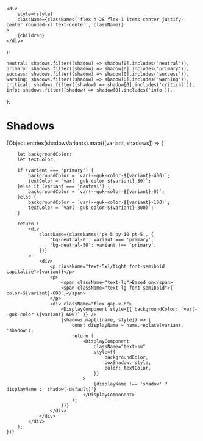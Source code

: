 
<Meta title="Theme/Tokens/Primitive/Shadows" />

    <div
        style={style}
        className={classNames('flex h-28 flex-1 items-center justify-center rounded-xl text-center', className)}
    >
        {children}
    </div>
);

    neutral: shadows.filter((shadow) => shadow[0].includes('neutral')),
    primary: shadows.filter((shadow) => shadow[0].includes('primary')),
    success: shadows.filter((shadow) => shadow[0].includes('success')),
    warning: shadows.filter((shadow) => shadow[0].includes('warning')),
    critical: shadows.filter((shadow) => shadow[0].includes('critical')),
    info: shadows.filter((shadow) => shadow[0].includes('info')),
};

# Shadows

<div className="flex flex-col border bg-neutral-0 text-neutral-800">
    {Object.entries(shadowVariants).map(([variant, shadows]) => {

        let backgroundColor;
        let textColor;

        if (variant === "primary") {
            backgroundColor = `var(--guk-color-${variant}-400)`;
            textColor = `var(--guk-color-${variant}-50)`;
        }else if (variant === 'neutral') {
            backgroundColor = `var(--guk-color-${variant}-0)`;
        }else {
            backgroundColor = `var(--guk-color-${variant}-100)`;
            textColor = `var(--guk-color-${variant}-800)`;
        }

        return (
            <div
                className={classNames('px-5 py-10 pt-5', {
                    'bg-neutral-0': variant === 'primary',
                    'bg-neutral-50': variant !== 'primary',
                })}
            >
                <div>
                    <p className="text-5xl/tight font-semibold capitalize">{variant}</p>
                    <p>
                        <span className="text-lg">Based on</span>
                        <span className="text-lg font-semibold">{` color-${variant}-600`}</span>
                    </p>
                    <div className="flex gap-x-6">
                        <DisplayComponent style={{ backgroundColor: `var(--guk-color-${variant}-600)` }} />
                        {shadows.map(([name, style]) => {
                            const displayName = name.replace(variant, 'shadow');
                            return (
                                <DisplayComponent
                                    className="text-sm"
                                    style={{
                                        backgroundColor,
                                        boxShadow: style,
                                        color: textColor,
                                    }}
                                >
                                    {displayName !== 'shadow' ? displayName : 'shadow(-default)'}
                                </DisplayComponent>
                            );
                        })}
                    </div>
                </div>
            </div>
        );
    })}

</div>
